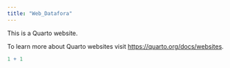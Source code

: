```yaml
---
title: "Web_Datafora"
---
```


This is a Quarto website.

To learn more about Quarto websites visit <https://quarto.org/docs/websites>.

```r
1 + 1
```
